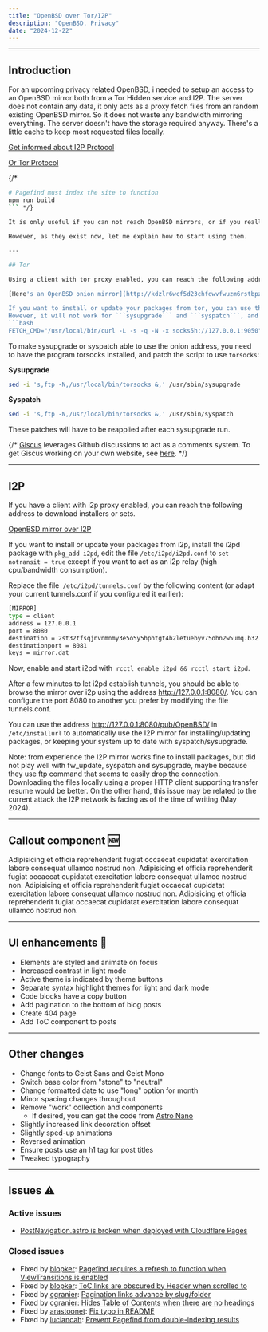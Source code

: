 ```yaml
---
title: "OpenBSD over Tor/I2P"
description: "OpenBSD, Privacy"
date: "2024-12-22"
---
```



---

## Introduction

For an upcoming privacy related OpenBSD, i needed to setup an access to an OpenBSD mirror both from a Tor Hidden service and I2P.
The server does not contain any data, it only acts as a proxy fetch files from an random existing OpenBSD mirror. So it does not waste any bandwidth mirroring everything.
The server doesn't have the storage required anyway. There's a little cache to keep most requested files locally.

[Get informed about I2P Protocol](https://geti2p.net/en/about/intro)

[Or Tor Protocol](https://spec.torproject.org/tor-spec/index.html)

{/* 
```bash
# Pagefind must index the site to function
npm run build
``` */}

It is only useful if you can not reach OpenBSD mirrors, or if you really need to hide your network activity. Tor or I2P will be much slower than connecting to a mirror using HTTP(s).

However, as they exist now, let me explain how to start using them.

---

## Tor

Using a client with tor proxy enabled, you can reach the following address to download installers or sets.

[Here's an OpenBSD onion mirror](http://kdzlr6wcf5d23chfdwvfwuzm6rstbpzzefkpozp7kjeugtpnrixldxqd.onion/pub/OpenBSD/)

If you want to install or update your packages from tor, you can use the onion address in  ```/etc/installurl```
However, it will not work for ```sysupgrade``` and ```syspatch```, and you need to export the variable in your environment to make **pkg_** programs able to use the mirror.
```bash
FETCH_CMD="/usr/local/bin/curl -L -s -q -N -x socks5h://127.0.0.1:9050"
```
To make sysupgrade or syspatch able to use the onion address, you need to have the program torsocks installed, and patch the script to use `torsocks`:

**Sysupgrade** 
```bash
sed -i 's,ftp -N,/usr/local/bin/torsocks &,' /usr/sbin/sysupgrade 
```
**Syspatch** 
```bash
sed -i 's,ftp -N,/usr/local/bin/torsocks &,' /usr/sbin/syspatch
```

These patches will have to be reapplied after each sysupgrade run.



{/* [Giscus](https://giscus.app) leverages Github discussions to act as a comments system. To get Giscus working on your own website, see [here](/blog/01-getting-started#deploy-the-site). */}

---

## I2P
If you have a client with i2p proxy enabled, you can reach the following address to download installers or sets.

[OpenBSD mirror over I2P](http://2st32tfsqjnvnmnmy3e5o5y5hphtgt4b2letuebyv75ohn2w5umq.b32.i2p:8081/pub/OpenBSD/)

If you want to install or update your packages from i2p, install the i2pd package with `pkg_add i2pd`, 
 edit the file `/etc/i2pd/i2pd.conf` to `set notransit = true` except if you want to act as an i2p relay (high cpu/bandwidth consumption).

Replace the file` /etc/i2pd/tunnels.conf` by the following content (or adapt your current tunnels.conf if you configured it earlier):

```bash
[MIRROR]
type = client
address = 127.0.0.1
port = 8080
destination = 2st32tfsqjnvnmnmy3e5o5y5hphtgt4b2letuebyv75ohn2w5umq.b32.i2p
destinationport = 8081
keys = mirror.dat
```
Now, enable and start i2pd with` rcctl enable i2pd && rcctl start i2pd`.

After a few minutes to let i2pd establish tunnels, you should be able to browse the mirror over i2p using the address http://127.0.0.1:8080/. You can configure the port 8080 to another you prefer by modifying the file tunnels.conf.

You can use the address http://127.0.0.1:8080/pub/OpenBSD/ in` /etc/installurl` to automatically use the I2P mirror for installing/updating packages, or keeping your system up to date with syspatch/sysupgrade.

Note: from experience the I2P mirror works fine to install packages, but did not play well with fw_update, syspatch and sysupgrade, maybe because they use ftp command that seems to easily drop the connection. Downloading the files locally using a proper HTTP client supporting transfer resume would be better. On the other hand, this issue may be related to the current attack the I2P network is facing as of the time of writing (May 2024).

---
## Callout component 🆕

<Callout>
  Adipisicing et officia reprehenderit fugiat occaecat cupidatat exercitation
  labore consequat ullamco nostrud non.
</Callout>

<Callout type="info">
  Adipisicing et officia reprehenderit fugiat occaecat cupidatat exercitation
  labore consequat ullamco nostrud non.
</Callout>

<Callout type="warning">
  Adipisicing et officia reprehenderit fugiat occaecat cupidatat exercitation
  labore consequat ullamco nostrud non.
</Callout>

<Callout type="error">
  Adipisicing et officia reprehenderit fugiat occaecat cupidatat exercitation
  labore consequat ullamco nostrud non.
</Callout>

---

## UI enhancements 🎨

- Elements are styled and animate on focus
- Increased contrast in light mode
- Active theme is indicated by theme buttons
- Separate syntax highlight themes for light and dark mode
- Code blocks have a copy button
- Add pagination to the bottom of blog posts
- Create 404 page
- Add ToC component to posts

---

## Other changes

- Change fonts to Geist Sans and Geist Mono
- Switch base color from "stone" to "neutral"
- Change formatted date to use "long" option for month
- Minor spacing changes throughout
- Remove "work" collection and components
  - If desired, you can get the code from [Astro Nano](https://github.com/markhorn-dev/astro-nano)
- Slightly increased link decoration offset
- Slightly sped-up animations
- Reversed animation
- Ensure posts use an h1 tag for post titles
- Tweaked typography

---

## Issues ⚠️

### Active issues

- [PostNavigation.astro is broken when deployed with Cloudflare Pages](https://github.com/trevortylerlee/astro-micro/issues/39)

### Closed issues

- Fixed by [blopker](https://github.com/blopker): [Pagefind requires a refresh to function when ViewTransitions is enabled](https://github.com/trevortylerlee/astro-micro/issues/7)
- Fixed by [blopker](https://github.com/blopker): [ToC links are obscured by Header when scrolled to](https://github.com/trevortylerlee/astro-micro/issues/4)
- Fixed by [cgranier](https://github.com/cgranier): [Pagination links advance by slug/folder](https://github.com/trevortylerlee/astro-micro/issues/26)
- Fixed by [cgranier](https://github.com/cgranier): [Hides Table of Contents when there are no headings](https://github.com/trevortylerlee/astro-micro/pull/30)
- Fixed by [arastoonet](https://github.com/arastoonet): [Fix typo in README](https://github.com/trevortylerlee/astro-micro/pull/19)
- Fixed by [luciancah](https://github.com/luciancah): [Prevent Pagefind from double-indexing results](https://github.com/trevortylerlee/astro-micro/issues/40)
